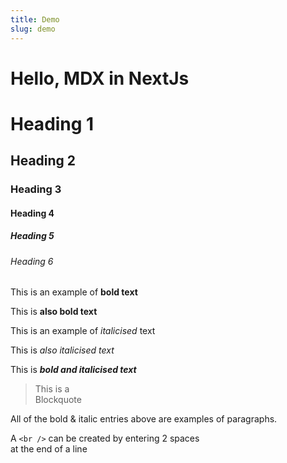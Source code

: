```yaml
---
title: Demo
slug: demo
---
```

# Hello, MDX in NextJs

# Heading 1

## Heading 2

### Heading 3

#### Heading 4

##### Heading 5

###### Heading 6

This is an example of **bold text**

This is __also bold text__

This is an example of *italicised* text

This is _also italicised text_

This is ***bold and italicised text***

> This is a  
> Blockquote

All of the bold & italic entries above are examples of paragraphs.

A `<br />` can be created by entering 2 spaces  
at the end of a line
